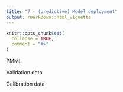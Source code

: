```yaml
---
title: "7 - (predictive) Model deployment"
output: rmarkdown::html_vignette
---
```


```r
knitr::opts_chunk$set(
  collapse = TRUE,
  comment = "#>"
)
```
PMML

Validation data

Calibration data
